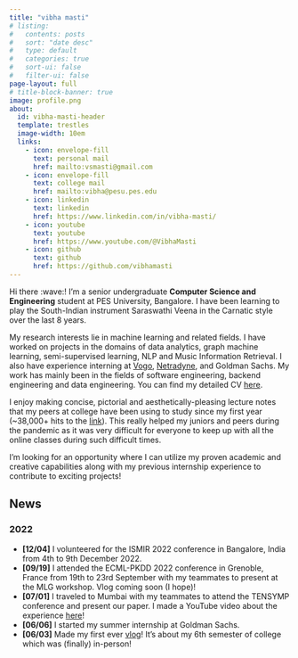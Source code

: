 ```yaml
---
title: "vibha masti"
# listing:
#   contents: posts
#   sort: "date desc"
#   type: default
#   categories: true
#   sort-ui: false
#   filter-ui: false
page-layout: full
# title-block-banner: true
image: profile.png
about: 
  id: vibha-masti-header
  template: trestles
  image-width: 10em
  links:
    - icon: envelope-fill
      text: personal mail
      href: mailto:vsmasti@gmail.com
    - icon: envelope-fill
      text: college mail
      href: mailto:vibha@pesu.pes.edu
    - icon: linkedin
      text: linkedin
      href: https://www.linkedin.com/in/vibha-masti/
    - icon: youtube
      text: youtube
      href: https://www.youtube.com/@VibhaMasti
    - icon: github
      text: github
      href: https://github.com/vibhamasti
---
```


:::{#vibha-masti-header}

Hi there :wave:! I'm a senior undergraduate **Computer Science and Engineering** student at PES University, Bangalore. I have been learning to play the South-Indian instrument Saraswathi Veena in the Carnatic style over the last 8 years.

My research interests lie in machine learning and related fields. I have worked on projects in the domains of data analytics, graph machine learning, semi-supervised learning, NLP and Music Information Retrieval. I also have experience interning at [Vogo](https://vogo.in/), [Netradyne](https://www.netradyne.com/), and Goldman Sachs. My work has mainly been in the fields of software engineering, backend engineering and data engineering. You can find my detailed CV [here](https://drive.google.com/file/d/1vQ2W9kZ55bMjbMUKZFN7JJlxr-H_fRsx/view?usp=sharing).

I enjoy making concise, pictorial and aesthetically-pleasing lecture notes that my peers at college have been using to study since my first year (~38,000+ hits to the [link](https://bit.ly/pesu-btech-resources)). This really helped my juniors and peers during the pandemic as it was very difficult for everyone to keep up with all the online classes during such difficult times.

I'm looking for an opportunity where I can utilize my proven academic and creative capabilities along with my previous internship experience to contribute to exciting projects!

:::

## News

### 2022

- **[12/04]** I volunteered for the ISMIR 2022 conference in Bangalore, India from 4th to 9th December 2022.
- **[09/19]** I attended the ECML-PKDD 2022 conference in Grenoble, France from 19th to 23rd September with my teammates to present at the MLG workshop. Vlog coming soon (I hope)!
- **[07/01]** I traveled to Mumbai with my teammates to attend the TENSYMP conference and present our paper. I made a YouTube video about the experience [here](https://www.youtube.com/watch?v=T6xu4eKhvac)!
- **[06/06]** I started my summer internship at Goldman Sachs.
- **[06/03]** Made my first ever [vlog](https://www.youtube.com/watch?v=EzQwSakbJ_U&t=4s)! It's about my 6th semester of college which was (finally) in-person!
